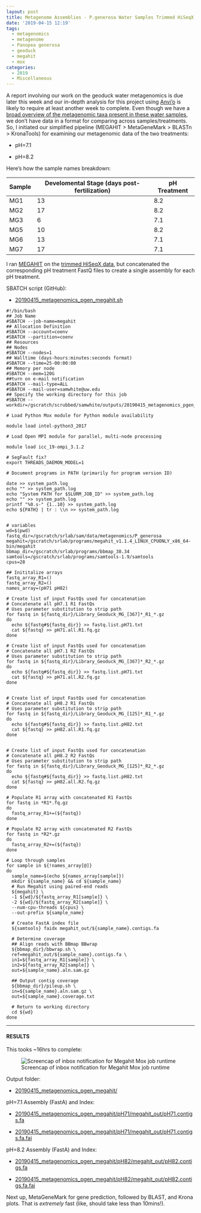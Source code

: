 ```yaml
---
layout: post
title: Metagenome Assemblies - P.generosa Water Samples Trimmed HiSeqX Data Using Megahit on Mox to Compare pH Treatments
date: '2019-04-15 12:19'
tags:
  - metagenomics
  - metagenome
  - Panopea generosa
  - geoduck
  - megahit
  - mox
categories:
  - 2019
  - Miscellaneous
---
```


A report involving our work on the geoduck water metagenomics is due later this week and our in-depth analysis for this project using [Anvi'o](http://merenlab.org/software/anvio/) is likely to require at least another week to complete. Even though we have a [broad overview of the metagenomic taxa present in these water samples](https://robertslab.github.io/sams-notebook/2019/03/25/Metagenomics-Taxonomic-Diversity-from-Geoduck-Water-with-BLASTn-and-Krona-Plots.html), we don't have data in a format for comparing across samples/treatments. So, I initiated our simplified pipeline (MEGAHIT > MetaGeneMark > BLASTn > KronaTools) for examining our metagenomic data of the two treatments:

- pH=7.1

- pH=8.2

Here's how the sample names breakdown:

| Sample | Develomental Stage (days post-fertilization) | pH Treatment |
|--------|-------------------------|--------------|
| MG1    | 13                      | 8.2          |
| MG2    | 17                      | 8.2          |
| MG3    | 6                       | 7.1          |
| MG5    | 10                      | 8.2          |
| MG6    | 13                      | 7.1          |
| MG7    | 17                      | 7.1          |

I ran [MEGAHIT](https://github.com/voutcn/megahit) on the [trimmed HiSeqX data](https://robertslab.github.io/sams-notebook/2018/12/11/FastQC-and-Trimming-Metagenomics-(Geoduck)-HiSeqX-Reads-from-20180809.html), but concatenated the corresponding pH treatment FastQ files to create a single assembly for each pH treatment.

SBATCH script (GitHub):

- [20190415_metagenomics_pgen_megahit.sh](https://github.com/RobertsLab/sams-notebook/blob/master/sbatch_scripts/20190415_metagenomics_pgen_megahit.sh)


```shell
#!/bin/bash
## Job Name
#SBATCH --job-name=megahit
## Allocation Definition
#SBATCH --account=coenv
#SBATCH --partition=coenv
## Resources
## Nodes
#SBATCH --nodes=1
## Walltime (days-hours:minutes:seconds format)
#SBATCH --time=25-00:00:00
## Memory per node
#SBATCH --mem=120G
##turn on e-mail notification
#SBATCH --mail-type=ALL
#SBATCH --mail-user=samwhite@uw.edu
## Specify the working directory for this job
#SBATCH --workdir=/gscratch/scrubbed/samwhite/outputs/20190415_metagenomics_pgen_megahit

# Load Python Mox module for Python module availability

module load intel-python3_2017

# Load Open MPI module for parallel, multi-node processing

module load icc_19-ompi_3.1.2

# SegFault fix?
export THREADS_DAEMON_MODEL=1

# Document programs in PATH (primarily for program version ID)

date >> system_path.log
echo "" >> system_path.log
echo "System PATH for $SLURM_JOB_ID" >> system_path.log
echo "" >> system_path.log
printf "%0.s-" {1..10} >> system_path.log
echo ${PATH} | tr : \\n >> system_path.log


# variables
wd=$(pwd)
fastq_dir=/gscratch/srlab/sam/data/metagenomics/P_generosa
megahit=/gscratch/srlab/programs/megahit_v1.1.4_LINUX_CPUONLY_x86_64-bin/megahit
bbmap_dir=/gscratch/srlab/programs/bbmap_38.34
samtools=/gscratch/srlab/programs/samtools-1.9/samtools
cpus=28

## Inititalize arrays
fastq_array_R1=()
fastq_array_R2=()
names_array=(pH71 pH82)

# Create list of input FastQs used for concatenation
# Concatenate all pH7.1 R1 FastQs
# Uses parameter substitution to strip path
for fastq in ${fastq_dir}/Library_Geoduck_MG_[367]*_R1_*.gz
do
  echo ${fastq#${fastq_dir}} >> fastq.list.pH71.txt
  cat ${fastq} >> pH71.all.R1.fq.gz
done

# Create list of input FastQs used for concatenation
# Concatenate all pH7.1 R2 FastQs
# Uses parameter substitution to strip path
for fastq in ${fastq_dir}/Library_Geoduck_MG_[367]*_R2_*.gz
do
  echo ${fastq#${fastq_dir}} >> fastq.list.pH71.txt
  cat ${fastq} >> pH71.all.R2.fq.gz
done


# Create list of input FastQs used for concatenation
# Concatenate all pH8.2 R1 FastQs
# Uses parameter substitution to strip path
for fastq in ${fastq_dir}/Library_Geoduck_MG_[125]*_R1_*.gz
do
  echo ${fastq#${fastq_dir}} >> fastq.list.pH82.txt
  cat ${fastq} >> pH82.all.R1.fq.gz
done


# Create list of input FastQs used for concatenation
# Concatenate all pH8.2 R2 FastQs
# Uses parameter substitution to strip path
for fastq in ${fastq_dir}/Library_Geoduck_MG_[125]*_R2_*.gz
do
  echo ${fastq#${fastq_dir}} >> fastq.list.pH82.txt
  cat ${fastq} >> pH82.all.R2.fq.gz
done

# Populate R1 array with concatenated R1 FastQs
for fastq in *R1*.fq.gz
do
  fastq_array_R1+=(${fastq})
done

# Populate R2 array with concatenated R2 FastQs
for fastq in *R2*.gz
do
  fastq_array_R2+=(${fastq})
done

# Loop through samples
for sample in ${!names_array[@]}
do
  sample_name=$(echo ${names_array[sample]})
  mkdir ${sample_name} && cd ${sample_name}
  # Run Megahit using paired-end reads
  ${megahit} \
  -1 ${wd}/${fastq_array_R1[sample]} \
  -2 ${wd}/${fastq_array_R2[sample]} \
  --num-cpu-threads ${cpus} \
  --out-prefix ${sample_name}

  # Create FastA index file
  ${samtools} faidx megahit_out/${sample_name}.contigs.fa

  # Determine coverage
  ## Align reads with BBmap BBwrap
  ${bbmap_dir}/bbwrap.sh \
  ref=megahit_out/${sample_name}.contigs.fa \
  in1=${fastq_array_R1[sample]} \
  in2=${fastq_array_R2[sample]} \
  out=${sample_name}.aln.sam.gz

  ## Output contig coverage
  ${bbmap_dir}/pileup.sh \
  in=${sample_name}.aln.sam.gz \
  out=${sample_name}.coverage.txt

  # Return to working directory
  cd ${wd}
done
```


---

#### RESULTS

This tooks ~16hrs to complete:

![Screencap of inbox notification for Megahit Mox job runtime](https://github.com/RobertsLab/sams-notebook/blob/master/images/screencaps/20190416-megahit-runtime.png?raw=true)

Output folder:

- [20190415_metagenomics_pgen_megahit/](http://gannet.fish.washington.edu/Atumefaciens/20190415_metagenomics_pgen_megahit/)

pH=7.1 Assembly (FastA) and Index:

- [20190415_metagenomics_pgen_megahit/pH71/megahit_out/pH71.contigs.fa](http://gannet.fish.washington.edu/Atumefaciens/20190415_metagenomics_pgen_megahit/pH71/megahit_out/pH71.contigs.fa)

- [20190415_metagenomics_pgen_megahit/pH71/megahit_out/pH71.contigs.fa.fai](http://gannet.fish.washington.edu/Atumefaciens/20190415_metagenomics_pgen_megahit/pH71/megahit_out/pH71.contigs.fa.fai)

pH=8.2 Assembly (FastA) and Index:

- [20190415_metagenomics_pgen_megahit/pH82/megahit_out/pH82.contigs.fa](http://gannet.fish.washington.edu/Atumefaciens/20190415_metagenomics_pgen_megahit/pH82/megahit_out/pH82.contigs.fa)

- [20190415_metagenomics_pgen_megahit/pH82/megahit_out/pH82.contigs.fa.fai](http://gannet.fish.washington.edu/Atumefaciens/20190415_metagenomics_pgen_megahit/pH82/megahit_out/pH82.contigs.fa.fai)


Next up, MetaGeneMark for gene prediction, followed by BLAST, and Krona plots. That is _extremely_ fast (like, should take less than 10mins!).
